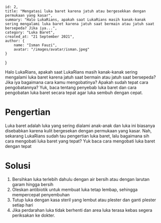     id: 2,
    title: "Mengatasi luka baret karena jatuh atau bergesekkan dengan permukaan yang kasar",
    summary: "Halo LukaRians, apakah saat LukaRians masih kanak-kanak sering mengalami luka baret karena jatuh saat bermain atau jatuh saat bersepeda? Jika iya...",
    category: "Luka Baret",
    created_at: "21 September 2021",
    author: {
        name: "Isman Fauzi",
        avatar: "/images/avatar/isman.jpeg"
    }
}

Halo LukaRians, apakah saat LukaRians masih kanak-kanak sering mengalami luka baret karena jatuh saat bermain atau jatuh saat bersepeda? Jika iya bagaimana cara kamu mengobatinya? Apakah sudah tepat cara pengobatannya? Yuk, baca tentang penyebab luka baret dan cara pengobatan luka baret secara tepat agar luka sembuh dengan cepat.

# Pengertian

Luka baret adalah luka yang sering dialami anak-anak dan luka ini biasanya disebabkan karena kulit bergesekan dengan permukaan yang kasar. Nah, sekarang LukaRians sudah tau pengertian luka baret, lalu bagaimana sih cara mengobati luka baret yang tepat? Yuk baca cara mengobati luka baret dengan tepat

# Solusi

1. Bersihkan luka terlebih dahulu dengan air bersih atau dengan larutan garam hingga bersih
2. Oleskan antibiotik untuk membuat luka tetap lembap, sehingga mempercepat penyembuhan
3. Tutup luka dengan kasa steril yang lembut atau plester dan ganti plester setiap hari
4. Jika perdarahan luka tidak berhenti dan area luka terasa kebas segera periksakan ke dokter.
